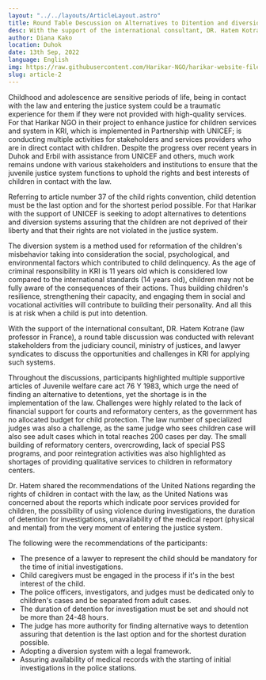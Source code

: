 ```yaml
---
layout: "../../layouts/ArticleLayout.astro"
title: Round Table Descussion on Alternatives to Ditention and diversion System.
desc: With the support of the international consultant, DR. Hatem Kotrane (law professor in France), a round table discussion was conducted with relevant stakeholders from the judiciary council, ministry of justices, and lawyer syndicates to discuss the opportunities and challenges in KRI for applying such systems.
author: Diana Kako
location: Duhok
date: 13th Sep, 2022
language: English
img: https://raw.githubusercontent.com/Harikar-NGO/harikar-website-files/main/articles/article-2/Dr-Hatim-sharing-good-practices-of-Tunisia-and-France.opti.webp
slug: article-2
---
```


Childhood and adolescence are sensitive periods of life, being in
contact with the law and entering the justice system could be a
traumatic experience for them if they were not provided with
high-quality services. For that Harikar NGO in their project to
enhance justice for children services and system in KRI, which is
implemented in Partnership with UNICEF; is conducting multiple
activities for stakeholders and services providers who are in direct
contact with children. Despite the progress over recent years in Duhok
and Erbil with assistance from UNICEF and others, much work remains
undone with various stakeholders and institutions to ensure that the
juvenile justice system functions to uphold the rights and best
interests of children in contact with the law.

Referring to article number 37 of the child rights convention, child
detention must be the last option and for the shortest period
possible. For that Harikar with the support of UNICEF is seeking to
adopt alternatives to detentions and diversion systems assuring that
the children are not deprived of their liberty and that their rights
are not violated in the justice system.

The diversion system is a method used for reformation of the
children's misbehavior taking into consideration the social,
psychological, and environmental factors which contributed to child
delinquency. As the age of criminal responsibility in KRI is 11 years
old which is considered low compared to the international standards
(14 years old), children may not be fully aware of the consequences of
their actions. Thus building children's resilience, strengthening
their capacity, and engaging them in social and vocational activities
will contribute to building their personality. And all this is at risk
when a child is put into detention.

With the support of the international consultant, DR. Hatem Kotrane
(law professor in France), a round table discussion was conducted with
relevant stakeholders from the judiciary council, ministry of
justices, and lawyer syndicates to discuss the opportunities and
challenges in KRI for applying such systems.

Throughout the discussions, participants highlighted multiple
supportive articles of Juvenile welfare care act 76 Y 1983, which urge
the need of finding an alternative to detentions, yet the shortage is
in the implementation of the law. Challenges were highly related to
the lack of financial support for courts and reformatory centers, as
the government has no allocated budget for child protection. The law
number of specialized judges was also a challenge, as the same judge
who sees children case will also see adult cases which in total
reaches 200 cases per day. The small building of reformatory centers,
overcrowding, lack of special PSS programs, and poor reintegration
activities was also highlighted as shortages of providing qualitative
services to children in reformatory centers.

Dr. Hatem shared the recommendations of the United Nations regarding
the rights of children in contact with the law, as the United Nations
was concerned about the reports which indicate poor services provided
for children, the possibility of using violence during investigations,
the duration of detention for investigations, unavailability of the
medical report (physical and mental) from the very moment of entering
the justice system.

The following were the recommendations of the participants:

- The presence of a lawyer to represent the child should be mandatory for the time of initial investigations.
- Child caregivers must be engaged in the process if it's in the best interest of the child.
- The police officers, investigators, and judges must be dedicated only to children's cases and be separated from adult cases.
- The duration of detention for investigation must be set and should not be more than 24-48 hours.
- The judge has more authority for finding alternative ways to detention assuring that detention is the last option and for the shortest duration possible.
- Adopting a diversion system with a legal framework.
- Assuring availability of medical records with the starting of initial investigations in the police stations.
